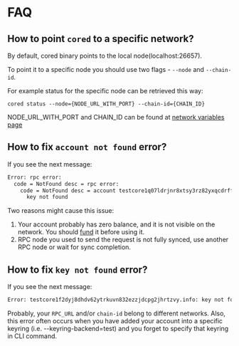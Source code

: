 # FAQ

## How to point `cored` to a specific network?

By default, cored binary points to the local node(localhost:26657).

To point it to a specific node you should use two flags - `--node` and `--chain-id`.

For example status for the specific node can be retrieved this way:

```
cored status --node={NODE_URL_WITH_PORT} --chain-id={CHAIN_ID}
```

NODE_URL_WITH_PORT and CHAIN_ID can be found at
[network variables page](/docs/v4/tutorials/get-started/setup-cli)

## How to fix `account not found` error?

If you see the next message:

```bash
Error: rpc error:
  code = NotFound desc = rpc error:
    code = NotFound desc = account testcore1q07ldrjnr8xtsy3rz82yxqcdrffu3uw3daslrw not found:
      key not found
```

Two reasons might cause this issue:

1. Your account probably has zero balance, and it is not visible on the network. You should
   [fund](/docs/v4/tools/faucet) it before using it.
2. RPC node you used to send the request is not fully synced, use another RPC node or wait for sync
   completion.

## How to fix `key not found` error?

If you see the next message:

```bash
Error: testcore1f2dyj8dhdv62ytrkuvn832ezzjdcpg2jhrtzvy.info: key not found
```

Probably, your `RPC_URL` and/or `chain-id` belong to different networks. Also, this error often
occurs when you have added your account into a specific keyring (i.e. --keyring-backend=test) and
you forget to specify that keyring in CLI command.
